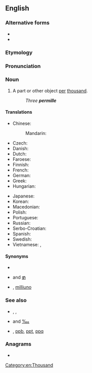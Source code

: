 {{also|per mille}}

==English==
{{wikipedia}}

===Alternative forms===
* {{l|en|per mille}}
* {{l|en|per mil}}

===Etymology===
{{rfe|lang=en}}

===Pronunciation===
{{rfp|lang=en}}

===Noun===
{{en-noun|permille}}

# A part or other object [[per]] [[thousand]].
#: ''Three '''permille'''''

====Translations====
{{trans-top|per thousand}}
* Chinese:
*: Mandarin: {{t-needed|cmn}}
* Czech: {{t+|cs|promile|n}}
* Danish: {{t+|da|promille|c}}
* Dutch: {{t+|nl|promille}}
* Faroese: {{t|fo|promilla|f}}
* Finnish: {{t+|fi|promille}}
* French: {{t+|fr|pour mille}}
* German: {{t+|de|Promille|n}}
* Greek: {{t|el|τοις χιλίοις}}
* Hungarian: {{t|hu|ezrelék}}
{{trans-mid}}
* Japanese: {{t|ja|パーミル|tr=pāmiru|sc=Jpan}}
* Korean: {{t+|ko|퍼밀|sc=Kore}}
* Macedonian: {{t|mk|промил|m|tr=promíl}}
* Polish: {{t+|pl|promil|m}}
* Portuguese: {{t|pt|permil|m}}
* Russian: {{t+|ru|промилле}}
* Serbo-Croatian: {{t|sh|potisućak|m}}
* Spanish: {{t|es|[[por]] [[mil]]}}
* Swedish: {{t+|sv|promille|c}}
* Vietnamese: {{t|vi|phần nghìn}}, {{t|vi|phần ngàn}}
{{trans-bottom}}

====Synonyms====
* {{l|en|‰}}
* {{l|en|mill}} and [[₥]]
* {{sense|parts per thousand}} {{l|en|mU}}, [[milliuno]]

===See also===
* {{l|en|per cent}}, {{l|en|percent}}, {{l|en|%}}
* {{l|en|permyriad}} and [[‱]]
* {{l|en|ppm}}, [[ppb]], [[ppt]], [[ppq]]

===Anagrams===
* {{l|en|impeller}}

[[Category:en:Thousand]]